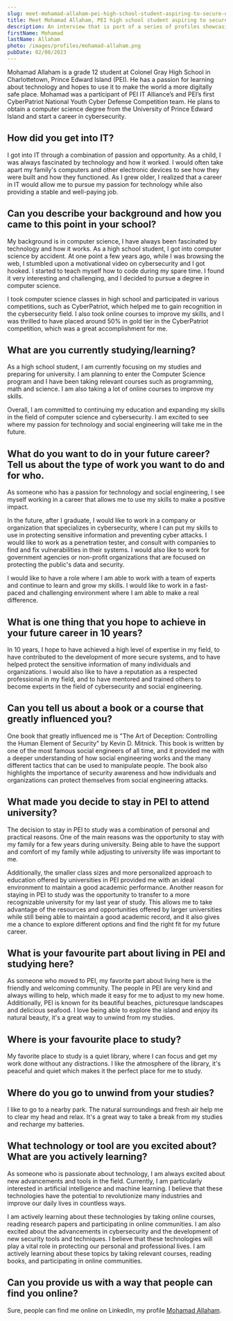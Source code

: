 ```yaml
---
slug: meet-mohamad-allaham-pei-high-school-student-aspiring-to-secure-our-digital-world
title: Meet Mohamad Allaham, PEI high school student aspiring to secure our digital world
description: An interview that is part of a series of profiles showcasing Prince Edward Island’s IT students
firstName: Mohamad
lastName: Allaham
photo: /images/profiles/mohamad-allaham.png
pubDate: 02/08/2023
---
```

Mohamad Allaham is a grade 12 student at Colonel Gray High School in Charlottetown, Prince Edward Island (PEI). He has a passion for learning about technology and hopes to use it to make the world a more digitally safe place. Mohamad was a participant of PEI IT Alliance’s and PEI’s first CyberPatriot National Youth Cyber Defense Competition team. He plans to obtain a computer science degree from the University of Prince Edward Island and start a career in cybersecurity.

## How did you get into IT?

I got into IT through a combination of passion and opportunity. As a child, I was always fascinated by technology and how it worked. I would often take apart my family's computers and other electronic devices to see how they were built and how they functioned. As I grew older, I realized that a career in IT would allow me to pursue my passion for technology while also providing a stable and well-paying job.

## Can you describe your background and how you came to this point in your school?

My background is in computer science, I have always been fascinated by technology and how it works. As a high school student, I got into computer science by accident. At one point a few years ago, while I was browsing the web, I stumbled upon a motivational video on cybersecurity and I got hooked. I started to teach myself how to code during my spare time. I found it very interesting and challenging, and I decided to pursue a degree in computer science.

I took computer science classes in high school and participated in various competitions, such as CyberPatriot, which helped me to gain recognition in the cybersecurity field. I also took online courses to improve my skills, and I was thrilled to have placed around 50% in gold tier in the CyberPatriot competition, which was a great accomplishment for me.

## What are you currently studying/learning?

As a high school student, I am currently focusing on my studies and preparing for university. I am planning to enter the Computer Science program and I have been taking relevant courses such as programming, math and science. I am also taking a lot of online courses to improve my skills.

Overall, I am committed to continuing my education and expanding my skills in the field of computer science and cybersecurity. I am excited to see where my passion for technology and social engineering will take me in the future.

## What do you want to do in your future career? Tell us about the type of work you want to do and for who.

As someone who has a passion for technology and social engineering, I see myself working in a career that allows me to use my skills to make a positive impact.

In the future, after I graduate, I would like to work in a company or organization that specializes in cybersecurity, where I can put my skills to use in protecting sensitive information and preventing cyber attacks. I would like to work as a penetration tester, and consult with companies to find and fix vulnerabilities in their systems. I would also like to work for government agencies or non-profit organizations that are focused on protecting the public's data and security.

I would like to have a role where I am able to work with a team of experts and continue to learn and grow my skills. I would like to work in a fast-paced and challenging environment where I am able to make a real difference.

## What is one thing that you hope to achieve in your future career in 10 years?

In 10 years, I hope to have achieved a high level of expertise in my field, to have contributed to the development of more secure systems, and to have helped protect the sensitive information of many individuals and organizations. I would also like to have a reputation as a respected professional in my field, and to have mentored and trained others to become experts in the field of cybersecurity and social engineering.

## Can you tell us about a book or a course that greatly influenced you?

One book that greatly influenced me is "The Art of Deception: Controlling the Human Element of Security" by Kevin D. Mitnick. This book is written by one of the most famous social engineers of all time, and it provided me with a deeper understanding of how social engineering works and the many different tactics that can be used to manipulate people. The book also highlights the importance of security awareness and how individuals and organizations can protect themselves from social engineering attacks.

## What made you decide to stay in PEI to attend university?

The decision to stay in PEI to study was a combination of personal and practical reasons. One of the main reasons was the opportunity to stay with my family for a few years during university. Being able to have the support and comfort of my family while adjusting to university life was important to me.

Additionally, the smaller class sizes and more personalized approach to education offered by universities in PEI provided me with an ideal environment to maintain a good academic performance. Another reason for staying in PEI to study was the opportunity to transfer to a more recognizable university for my last year of study. This allows me to take advantage of the resources and opportunities offered by larger universities while still being able to maintain a good academic record, and it also gives me a chance to explore different options and find the right fit for my future career.

## What is your favourite part about living in PEI and studying here?

As someone who moved to PEI, my favorite part about living here is the friendly and welcoming community. The people in PEI are very kind and always willing to help, which made it easy for me to adjust to my new home. Additionally, PEI is known for its beautiful beaches, picturesque landscapes and delicious seafood. I love being able to explore the island and enjoy its natural beauty, it's a great way to unwind from my studies.

## Where is your favourite place to study?

My favorite place to study is a quiet library, where I can focus and get my work done without any distractions. I like the atmosphere of the library, it's peaceful and quiet which makes it the perfect place for me to study.

## Where do you go to unwind from your studies?

I like to go to a nearby park. The natural surroundings and fresh air help me to clear my head and relax. It's a great way to take a break from my studies and recharge my batteries.

## What technology or tool are you excited about? What are you actively learning?

As someone who is passionate about technology, I am always excited about new advancements and tools in the field. Currently, I am particularly interested in artificial intelligence and machine learning. I believe that these technologies have the potential to revolutionize many industries and improve our daily lives in countless ways.

I am actively learning about these technologies by taking online courses, reading research papers and participating in online communities. I am also excited about the advancements in cybersecurity and the development of new security tools and techniques. I believe that these technologies will play a vital role in protecting our personal and professional lives. I am actively learning about these topics by taking relevant courses, reading books, and participating in online communities.

## Can you provide us with a way that people can find you online?

Sure, people can find me online on LinkedIn, my profile [Mohamad Allaham](http://www.linkedin.com/in/mohamad-allaham-ab6772263).